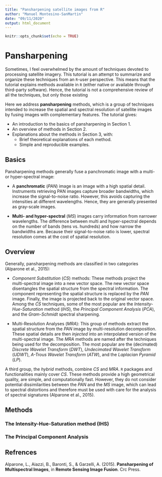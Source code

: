 ```yaml
---
title: "Pansharpening satellite images from R"
author: "Manuel Montesino-SanMartin"
date: "09/11/2020"
output: html_document
---
```


```r
knitr::opts_chunk$set(echo = TRUE)
```

# Pansharpening

Sometimes, I feel overwhelmed by the amount of techniques devoted to 
processing satellite imagery. This tutorial is an attempt to summarize
and organize these techniques from an `R`-user perspective. This means
that the tutorial explains methods  available in `R` (either native or
available through third-party software). Hence, the tutorial is not
a comprehensive review of all the techniques, but only those existing

Here we address __pansharpening__ methods, which is a group of
techniques intended to increase the spatial and spectral resolution of
satellite  images by fusing images with complementary features. The
tutorial gives:

 - An introduction to the basics  of pansharpening in Section 1.
 - An overview of methods in Section 2.
 - Explanations about the methods in Section 3, with:
   - Brief theoretical explanations of each method. 
   - Simple and reproducible examples. 

## Basics

Pansharpening methods generally fuse a panchromatic image with a multi-
or hyper-spectral image:

  - A __panchromatic__ (_PAN_) image is an image with a high spatial
  detail. Instruments retrieving PAN images capture broader bandwidths,
  which increase the signal-to-noise ratio. However, this avoids
  capturing the intensities at different wavelengths. Hence, they 
  are generally presented as gray-scale images.

  - __Multi- and hyper-spectral__ (_MS_) images carry information from
  narrower wavelengths. The difference between multi and hyper-spectral
  depends on the number of bands (tens vs. hundreds) and how narrow the
  bandwidths are. Because their signal-to-noise ratio is lower, spectral
  resolution comes at the cost of spatial resolution.

## Overview

Generally, pansharpening methods are classified in two categories (Alparone
et al., 2015):

  - _Component Substitution_ (_CS_) methods: These methods project
  the multi-spectral image into a new vector space. The new vector space
  disentangles the spatial structure from the spectral information. The
  component representing the spatial structure is replaced by the _PAN_
  image. Finally, the image is projected back to the original vector space.
  Among the _CS_ techniques, some of the most popular are the
  _Intensity-Hue-Saturation_ method (_IHS_), the  _Principal Component Analysis_
  (_PCA_), and the _Gram-Schmidt_ spectral sharpening.

  - Multi-Resolution Analyses (_MRA_): This group of methods extract the 
  spatial structure from the _PAN_ image by multi-resolution decomposition.
  These spatial details are then _injected_ into an interpolated version of 
  the multi-spectral image. The _MRA_ methods are named after the techniques
  being used for the decomposition. The most popular are the (decimated)
  _Discrete Wavelet Transform_ (_DWT_), _Undecimated Wavelet Transform_
  (_UDWT_), _A-Trous Wavelet Transform_ (_ATW_), and the 
  _Laplacian Pyramid_ (_LP_).

A third group, the _hybrid_ methods, combine _CS_ and _MRA_. `R` packages and
functionalities mainly cover _CS_.  These methods provide a high geometrical
quality, are simple, and computationally fast. However, they do not consider
potential dissimilarities between the _PAN_ and the _MS_ image, which can
lead to spectral distortions and therefore must be used with care for the
analysis of spectral signatures (Alparone et al., 2015). 

## Methods

### The Intensity-Hue-Saturation method (IHS)

### The Principal Component Analysis

## Refrences

Alparone, L., Aiazzi, B., Baronti, S., & Garzelli, A. (2015). __Pansharpening of Multispectral Images__,  in __Remote Sensing Image Fusion__. Crc Press.